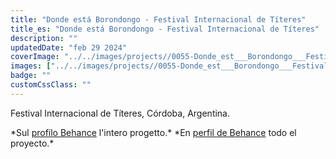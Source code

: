 ```yaml
---
title: "Donde está Borondongo - Festival Internacional de Títeres"
title_es: "Donde está Borondongo - Festival Internacional de Títeres"
description: ""
updatedDate: "feb 29 2024"
coverImage: "../../images/projects//0055-Donde_est___Borondongo___Festival_Internacional_de_T__teres/0000-Donde_est___Borondongo___Festival_Internacional_de_T__teres_festival_teatro_burattini_Argentina_Cordoba.jpg"
images: ["../../images/projects//0055-Donde_est___Borondongo___Festival_Internacional_de_T__teres/0001-Donde_est___Borondongo___Festival_Internacional_de_T__teres_festival_teatro_burattini_Argentina_Cordoba.jpg","../../images/projects//0055-Donde_est___Borondongo___Festival_Internacional_de_T__teres/0002-Donde_est___Borondongo___Festival_Internacional_de_T__teres_festival_teatro_burattini_Argentina_Cordoba.jpg","../../images/projects//0055-Donde_est___Borondongo___Festival_Internacional_de_T__teres/0003-Donde_est___Borondongo___Festival_Internacional_de_T__teres_festival_teatro_burattini_Argentina_Cordoba.jpg","../../images/projects//0055-Donde_est___Borondongo___Festival_Internacional_de_T__teres/0004-Donde_est___Borondongo___Festival_Internacional_de_T__teres_festival_teatro_burattini_Argentina_Cordoba.jpg","../../images/projects//0055-Donde_est___Borondongo___Festival_Internacional_de_T__teres/0005-Donde_est___Borondongo___Festival_Internacional_de_T__teres_festival_teatro_burattini_Argentina_Cordoba.jpg","../../images/projects//0055-Donde_est___Borondongo___Festival_Internacional_de_T__teres/0006-Donde_est___Borondongo___Festival_Internacional_de_T__teres_festival_teatro_burattini_Argentina_Cordoba.jpg","../../images/projects//0055-Donde_est___Borondongo___Festival_Internacional_de_T__teres/0007-Donde_est___Borondongo___Festival_Internacional_de_T__teres_festival_teatro_burattini_Argentina_Cordoba.jpg","../../images/projects//0055-Donde_est___Borondongo___Festival_Internacional_de_T__teres/0008-Donde_est___Borondongo___Festival_Internacional_de_T__teres_festival_teatro_burattini_Argentina_Cordoba.jpg","../../images/projects//0055-Donde_est___Borondongo___Festival_Internacional_de_T__teres/0009-Donde_est___Borondongo___Festival_Internacional_de_T__teres_festival_teatro_burattini_Argentina_Cordoba.jpg","../../images/projects//0055-Donde_est___Borondongo___Festival_Internacional_de_T__teres/0010-Donde_est___Borondongo___Festival_Internacional_de_T__teres_festival_teatro_burattini_Argentina_Cordoba.jpg","../../images/projects//0055-Donde_est___Borondongo___Festival_Internacional_de_T__teres/0011-Donde_est___Borondongo___Festival_Internacional_de_T__teres_festival_teatro_burattini_Argentina_Cordoba.jpg","../../images/projects//0055-Donde_est___Borondongo___Festival_Internacional_de_T__teres/0012-Donde_est___Borondongo___Festival_Internacional_de_T__teres_festival_teatro_burattini_Argentina_Cordoba.jpg","../../images/projects//0055-Donde_est___Borondongo___Festival_Internacional_de_T__teres/0013-Donde_est___Borondongo___Festival_Internacional_de_T__teres_festival_teatro_burattini_Argentina_Cordoba.jpg"]
badge: ""
customCssClass: ""
---
```


Festival Internacional de Títeres, Córdoba, Argentina.  

<content-it>
*Sul <a href="https://www.behance.net/gallery/179294547/Festival-Internacional-de-Titeres-Argentina" target="_blank">profilo Behance</a> l'intero progetto.*
</content-it>

<content-es>
*En <a href="https://www.behance.net/gallery/179294547/Festival-Internacional-de-Titeres-Argentina" target="_blank">perfil de Behance</a> todo el proyecto.*
</content-es>

